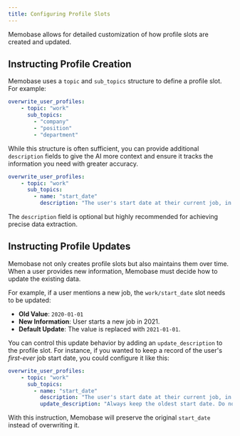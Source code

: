 ```yaml
---
title: Configuring Profile Slots
---
```


Memobase allows for detailed customization of how profile slots are created and updated.

## Instructing Profile Creation

Memobase uses a `topic` and `sub_topics` structure to define a profile slot. For example:

```yaml
overwrite_user_profiles:
    - topic: "work"
      sub_topics:
        - "company"
        - "position"
        - "department"
```

While this structure is often sufficient, you can provide additional `description` fields to give the AI more context and ensure it tracks the information you need with greater accuracy.

```yaml
overwrite_user_profiles:
    - topic: "work"
      sub_topics:
        - name: "start_date"
          description: "The user's start date at their current job, in YYYY-MM-DD format."
```

The `description` field is optional but highly recommended for achieving precise data extraction.

## Instructing Profile Updates

Memobase not only creates profile slots but also maintains them over time. When a user provides new information, Memobase must decide how to update the existing data.

For example, if a user mentions a new job, the `work/start_date` slot needs to be updated:

-   **Old Value**: `2020-01-01`
-   **New Information**: User starts a new job in 2021.
-   **Default Update**: The value is replaced with `2021-01-01`.

You can control this update behavior by adding an `update_description` to the profile slot. For instance, if you wanted to keep a record of the user's *first-ever* job start date, you could configure it like this:

```yaml
overwrite_user_profiles:
    - topic: "work"
      sub_topics:
        - name: "start_date"
          description: "The user's start date at their current job, in YYYY-MM-DD format."
          update_description: "Always keep the oldest start date. Do not update if a date already exists."
```

With this instruction, Memobase will preserve the original `start_date` instead of overwriting it.





